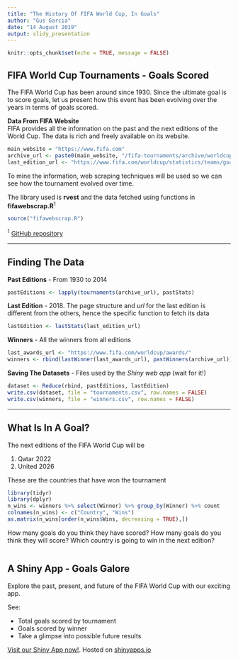 ```yaml
---
title: "The History Of FIFA World Cup, In Goals"
author: "Gus Garcia"
date: "14 August 2019"
output: slidy_presentation
---
```


```r
knitr::opts_chunk$set(echo = TRUE, message = FALSE)
```

## FIFA World Cup Tournaments - Goals Scored

The FIFA World Cup has been around since 1930. Since the ultimate goal is to score goals, let us present how this event has been evolving over the years in terms of goals scored.

**Data From FIFA Website**  
FIFA provides all the information on the past and the next editions of the World Cup. The data is rich and freely available on its website.
```r
main_website = "https://www.fifa.com"
archive_url <- paste0(main_website, "/fifa-tournaments/archive/worldcup/index.html")
last_edition_url <- "https://www.fifa.com/worldcup/statistics/teams/goal-scored"
```
To mine the information, web scraping techniques will be used so we can see how the tournament evolved over time.

The library used is **rvest** and the data fetched using functions in  **fifawebscrap.R**<sup>1</sup>
```r
source("fifawebscrap.R")
```
<sup>1</sup> [GitHub repository](https://github.com/guscastles/developing_data_products/)

---

## Finding The Data

**Past Editions** - From 1930 to 2014
```r
pastEditions <- lapply(tournaments(archive_url), pastStats)
```

**Last Edition** - 2018. The page structure and *url* for the last edition is different from the others, hence the specific function to fetch its data
```r
lastEdition <- lastStats(last_edition_url)
```

**Winners** - All the winners from all editions
```r
last_awards_url <- "https://www.fifa.com/worldcup/awards/"
winners <- rbind(lastWinner(last_awards_url), pastWinners(archive_url))
```

**Saving The Datasets** - Files used by the *Shiny web app* (wait for it!)
```r
dataset <- Reduce(rbind, pastEditions, lastEdition)
write.csv(dataset, file = "tournaments.csv", row.names = FALSE)
write.csv(winners, file = "winners.csv", row.names = FALSE)
```

---

## What Is In A Goal?

The next editions of the FIFA World Cup will be

1. Qatar 2022
2. United 2026

These are the countries that have won the tournament
```r
library(tidyr)
library(dplyr)
n_wins <- winners %>% select(Winner) %>% group_by(Winner) %>% count
colnames(n_wins) <- c("Country", "Wins")
as.matrix(n_wins[order(n_wins$Wins, decreasing = TRUE),])
```
How many goals do you think they have scored? How many goals do you think they will score? Which country is going to win in the next edition?

```r
```

## A Shiny App - Goals Galore

Explore the past, present, and future of the FIFA World Cup with our exciting app.

See:

- Total goals scored by tournament
- Goals scored by winner
- Take a glimpse into possible future results

[Visit our Shiny App now!](https://guscastles.shinyapps.io/project/). Hosted on [shinyapps.io](https://www.shinyapps.io)